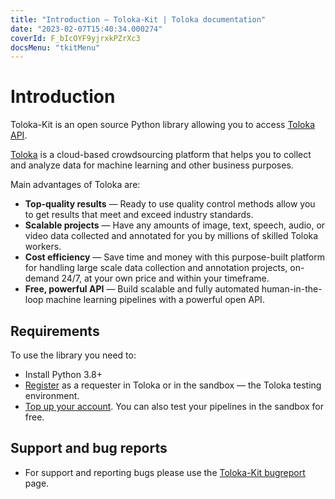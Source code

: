 ```yaml
---
title: "Introduction — Toloka-Kit | Toloka documentation"
date: "2023-02-07T15:40:34.000274"
coverId: F_bIcOYF9yjrxkPZrXc3
docsMenu: "tkitMenu"
---
```



# Introduction

Toloka-Kit is an open source Python library allowing you to access [Toloka API](https://toloka.ai/docs/api/api-reference/).

[Toloka](https://toloka.ai) is a cloud-based crowdsourcing platform that helps you to collect and analyze data for machine learning and other business purposes.

Main advantages of Toloka are:

* **Top-quality results** — Ready to use quality control methods allow you to get results that meet and exceed industry standards.
* **Scalable projects** — Have any amounts of image, text, speech, audio, or video data collected and annotated for you by millions of skilled Toloka workers.
* **Cost efficiency** — Save time and money with this purpose-built platform for handling large scale data collection and annotation projects, on-demand 24/7, at your own price and within your timeframe.
* **Free, powerful API** — Build scalable and fully automated human-in-the-loop machine learning pipelines with a powerful open API.

## Requirements

To use the library you need to:

* Install Python 3.8+
* [Register](/docs/guide/access) as a requester in Toloka or in the sandbox — the Toloka testing environment.
* [Top up your account](/docs/guide/refill). You can also test your pipelines in the sandbox for free.

## Support and bug reports

* For support and reporting bugs please use the [Toloka-Kit bugreport](https://github.com/Toloka/toloka-kit/issues) page.

<SocialMedia/>
